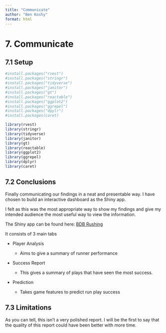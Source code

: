 ```yaml
---
title: "Communicate"
author: "Ben Koshy"
format: html
---
```


# 7. Communicate

## 7.1 Setup

```r
#install.packages("rvest")
#install.packages("stringr")
#install.packages("tidyverse")
#install.packages("janitor")
#install.packages("gt")
#install.packages("reactable")
#install.packages("ggplot2")
#install.packages("ggrepel")
#install.packages("dpylr")
#install.packages(caret)

library(rvest)
library(stringr)
library(tidyverse)
library(janitor)
library(gt)
library(reactable)
library(ggplot2)
library(ggrepel)
library(dplyr)
library(caret)
```

## 7.2 Conclusions

Finally communicating our findings in a neat and presentable way. I have chosen to build an interactive dashboard as the Shiny app.

I felt as this was the most appropriate way to show my findings and give my intended audience the most useful way to view the information.

The Shiny app can be found here: [BDB Rushing](https://bkoshy194.shinyapps.io/BDB_App/)

It consists of 3 main tabs

-   Player Analysis

    -   Aims to give a summary of runner performance

-   Success Report

    -   This gives a summary of plays that have seen the most success.

-   Prediction

    -   Takes game features to predict run play success

## 7.3 Limitations

As you can tell, this isn't a very polished report. I will be the first to say that the quality of this report could have been better with more time.
